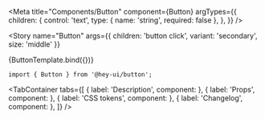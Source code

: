 


<Meta
  title="Components/Button"
  component={Button}
  argTypes={{
    children: {
      control: 'text',
      type: { name: 'string', required: false },
    },
  }}
/>


<!-- Canvas -->

<Story
  name="Button"
  args={{ children: 'button click', variant: 'secondary', size: 'middle' }}
>
  {ButtonTemplate.bind({})}
</Story>

<!-- Docs -->

<ComponentHeader
  name="Button"
  version={version}
  stage={3}
  design="https://www.figma.com/"
/>

```tsx
import { Button } from '@hey-ui/button';
```

<TabContainer
  tabs={[
    { label: 'Description', component: <Description /> },
    { label: 'Props', component: <Props of={Button} /> },
    { label: 'CSS tokens', component: <CssVars css={styles} /> },
    { label: 'Changelog', component: <Changelog /> },
  ]}
/>
